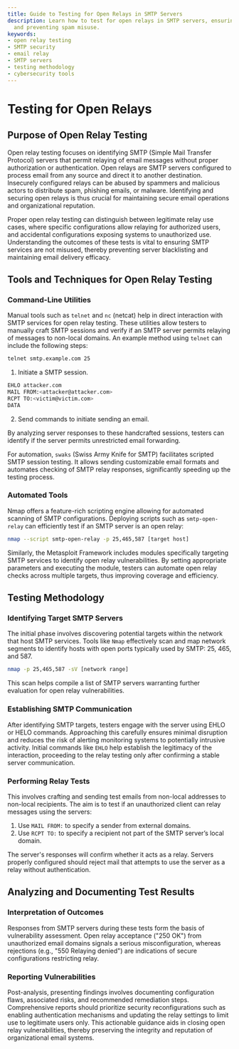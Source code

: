 ```yaml
---
title: Guide to Testing for Open Relays in SMTP Servers
description: Learn how to test for open relays in SMTP servers, ensuring email security
  and preventing spam misuse.
keywords:
- open relay testing
- SMTP security
- email relay
- SMTP servers
- testing methodology
- cybersecurity tools
---
```


# Testing for Open Relays

## Purpose of Open Relay Testing

Open relay testing focuses on identifying SMTP (Simple Mail Transfer Protocol) servers that permit relaying of email messages without proper authorization or authentication. Open relays are SMTP servers configured to process email from any source and direct it to another destination. Insecurely configured relays can be abused by spammers and malicious actors to distribute spam, phishing emails, or malware. Identifying and securing open relays is thus crucial for maintaining secure email operations and organizational reputation.

Proper open relay testing can distinguish between legitimate relay use cases, where specific configurations allow relaying for authorized users, and accidental configurations exposing systems to unauthorized use. Understanding the outcomes of these tests is vital to ensuring SMTP services are not misused, thereby preventing server blacklisting and maintaining email delivery efficacy.

## Tools and Techniques for Open Relay Testing

### Command-Line Utilities

Manual tools such as `telnet` and `nc` (netcat) help in direct interaction with SMTP services for open relay testing. These utilities allow testers to manually craft SMTP sessions and verify if an SMTP server permits relaying of messages to non-local domains. An example method using `telnet` can include the following steps:

```bash
telnet smtp.example.com 25
```

1. Initiate a SMTP session.

```bash
EHLO attacker.com
MAIL FROM:<attacker@attacker.com>
RCPT TO:<victim@victim.com>
DATA
```

2. Send commands to initiate sending an email.

By analyzing server responses to these handcrafted sessions, testers can identify if the server permits unrestricted email forwarding.

For automation, `swaks` (Swiss Army Knife for SMTP) facilitates scripted SMTP session testing. It allows sending customizable email formats and automates checking of SMTP relay responses, significantly speeding up the testing process.

### Automated Tools

Nmap offers a feature-rich scripting engine allowing for automated scanning of SMTP configurations. Deploying scripts such as `smtp-open-relay` can efficiently test if an SMTP server is an open relay:

```bash
nmap --script smtp-open-relay -p 25,465,587 [target host]
```

Similarly, the Metasploit Framework includes modules specifically targeting SMTP services to identify open relay vulnerabilities. By setting appropriate parameters and executing the module, testers can automate open relay checks across multiple targets, thus improving coverage and efficiency.

## Testing Methodology

### Identifying Target SMTP Servers

The initial phase involves discovering potential targets within the network that host SMTP services. Tools like `Nmap` effectively scan and map network segments to identify hosts with open ports typically used by SMTP: 25, 465, and 587.

```bash
nmap -p 25,465,587 -sV [network range]
```

This scan helps compile a list of SMTP servers warranting further evaluation for open relay vulnerabilities.

### Establishing SMTP Communication

After identifying SMTP targets, testers engage with the server using EHLO or HELO commands. Approaching this carefully ensures minimal disruption and reduces the risk of alerting monitoring systems to potentially intrusive activity. Initial commands like `EHLO` help establish the legitimacy of the interaction, proceeding to the relay testing only after confirming a stable server communication.

### Performing Relay Tests

This involves crafting and sending test emails from non-local addresses to non-local recipients. The aim is to test if an unauthorized client can relay messages using the servers:

1. Use `MAIL FROM:` to specify a sender from external domains.
2. Use `RCPT TO:` to specify a recipient not part of the SMTP server’s local domain.

The server's responses will confirm whether it acts as a relay. Servers properly configured should reject mail that attempts to use the server as a relay without authentication.

## Analyzing and Documenting Test Results

### Interpretation of Outcomes

Responses from SMTP servers during these tests form the basis of vulnerability assessment. Open relay acceptance ("250 OK") from unauthorized email domains signals a serious misconfiguration, whereas rejections (e.g., "550 Relaying denied") are indications of secure configurations restricting relay.

### Reporting Vulnerabilities

Post-analysis, presenting findings involves documenting configuration flaws, associated risks, and recommended remediation steps. Comprehensive reports should prioritize security reconfigurations such as enabling authentication mechanisms and updating the relay settings to limit use to legitimate users only. This actionable guidance aids in closing open relay vulnerabilities, thereby preserving the integrity and reputation of organizational email systems.